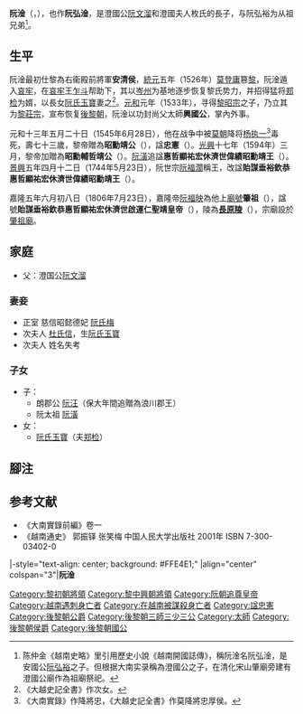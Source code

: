 '''阮淦'''（{{vie|v='''Nguyễn Kim'''|hn=阮淦}}，{{bd|1473年||1545年|6月28日|catIdx=K阮}}），也作'''阮弘淦'''，是澄國公[[阮文溜|阮文溜]]和澄國夫人枚氏的長子，与阮弘裕为从祖兄弟<ref>陈仲金《越南史略》里引用歷史小說《越南開國誌傳》，稱阮淦名阮弘淦，是安國公[[阮弘裕|阮弘裕]]之子。但根据大南实录稱為澄國公之子，在清化宋山肇廟旁建有澄國公廟作為祖廟祭祀。</ref>。

==生平==
阮淦最初仕黎為右衞殿前將軍'''安清侯'''，[[統元|統元]]五年（1526年）[[莫登庸|莫登庸]]篡[[后黎朝|黎]]，阮淦遁入[[哀牢|哀牢]]，在[[哀牢|哀牢]]王[[乍斗|乍斗]]帮助下，其以[[岑州|岑州]]为基地逐步恢复黎氏势力，并招得猛将[[郑检|郑检]]为婿，以長女[[阮氏玉寶|阮氏玉寶]]妻之<ref>《大越史記全書》作次女。</ref>。[[元和_(黎莊宗)|元和]]元年（1533年），寻得[[黎昭宗|黎昭宗]]之子，乃立其为[[黎莊宗|黎莊宗]]，宣布恢复[[後黎朝|後黎朝]]，阮淦以功封尚父太師'''興國公'''，掌內外事。

元和十三年五月二十日（1545年6月28日），他在战争中被[[莫朝|莫朝]]降将[[杨执一|杨执一]]<ref>《大南實錄》作降將忠，《大越史記全書》作莫降將忠厚侯。</ref>毒死，壽七十三歲，黎帝贈為'''昭勳靖公'''（{{vie|v=Chiêu Huân Tĩnh Công|hn=昭勳靖公}}），諡'''忠憲'''（{{vie|v=Trung Hiến|hn=忠憲}}）。[[光興_(越南)|光興]]十七年（1594年）三月，黎帝加贈為'''昭勳輔哲靖公'''（{{vie|v=Chiêu Huân Phụ Triết Tĩnh Công|hn=昭勳輔哲靖公}}）。[[阮潢|阮潢]]追諡'''惠哲顯祐宏休濟世偉績昭勳靖王'''（{{vie|v=Huệ Triết Hiển Hựu Hoành Hưu Tế Thế Vĩ Tích Chiêu Huân Tĩnh Vương|hn=惠哲顯祐宏休濟世偉績昭勳靖王}}）。[[景興|景興]]五年四月十二日（1744年5月23日），阮世宗[[阮福濶|阮福濶]]稱王，改諡'''貽謀垂裕欽恭惠哲顯祐宏休濟世偉績昭勳靖王'''（{{vie|v=Di Mưu Thùy Dụ Khâm Cung Huệ Triết Hiển Hựu Hoành Hưu Tế Thế Vĩ Tích Chiêu Huân Tĩnh Vương|hn=貽謀垂裕欽恭惠哲顯祐宏休濟世偉績昭勳靖王}}）。

嘉隆五年六月初八日（1806年7月23日），嘉隆帝[[阮福映|阮福映]]為他上[[廟號|廟號]]'''肇祖'''（{{vie|v=Triệu Tổ|hn=肇祖}}），諡號'''貽謀垂裕欽恭惠哲顯祐宏休濟世啟運仁聖靖皇帝'''（{{vie|v=Di Mưu Thùy Dụ Khâm Cung Huệ Triết Hiển Hựu Hoành Hưu Tế Thế Khải Vận Nhân Thánh Tĩnh Hoàng Đế|hn=貽謀垂裕欽恭惠哲顯祐宏休濟世啟運仁聖靖皇帝}}），陵為'''[[長原陵|長原陵]]'''（{{vie|v=Trường Nguyên Lăng|hn=長原陵}}），宗廟設於[[肇祖廟|肇祖廟]]。

== 家庭 ==
*父：澄国公[[阮文溜|阮文溜]]
===妻妾===
*正室 慈信昭懿德妃 [[阮氏梅|阮氏梅]]
*次夫人 [[杜氏信|杜氏信]]，生[[阮氏玉寶|阮氏玉寶]]
*次夫人 姓名失考
===子女===
*子：
** 朗郡公 [[阮汪|阮汪]]（保大年間追贈為浪川郡王）
** 阮太祖 [[阮潢|阮潢]]
*女：
** [[阮氏玉寶|阮氏玉寶]]（夫[[郑检|郑检]]）

==腳注==
{{reflist}}

== 参考文献 ==
*《大南實錄前編》卷一
*《越南通史》 郭振铎 张笑梅 中国人民大学出版社 2001年 ISBN 7-300-03402-0


{{start box}}
|-style="text-align: center; background: #FFE4E1;"
|align="center" colspan="3"|'''阮淦'''
{{s-before|[[阮文溜|阮文溜]]}}
{{s-title|[[越南君主列表#阮主（廣南國）|阮氏首领]]|1526年－1545年}}
{{s-after|[[阮潢|阮潢]]}}
{{end box}}


{{阮朝君主}}

{{Portal bar|越南|政治|歷史|人物}}

{{DEFAULTSORT:Nguyen, kim}}
[[Category:黎初朝將領|Category:黎初朝將領]]
[[Category:黎中興朝將領|Category:黎中興朝將領]]
[[Category:阮朝追尊皇帝|Category:阮朝追尊皇帝]]
[[Category:越南遇刺身亡者|Category:越南遇刺身亡者]]
[[Category:在越南被謀殺身亡者|Category:在越南被謀殺身亡者]]
[[Category:諡忠憲|Category:諡忠憲]]
[[Category:後黎朝公爵|Category:後黎朝公爵]]
[[Category:後黎朝三師三少三公|Category:後黎朝三師三少三公]]
[[Category:太師|Category:太師]]
[[Category:後黎朝侯爵|Category:後黎朝侯爵]]
[[Category:後黎朝國公|Category:後黎朝國公]]